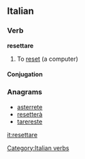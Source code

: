 ==Italian==

===Verb===
'''resettare''' {{transitive}}

# {{computing|lang=it}} To [[reset]] (a computer)

====Conjugation====
{{it-conj-are|resett|avere}}

===Anagrams===
* [[asterrete#Italian|asterrete]]
* [[resetterà#Italian|resetterà]]
* [[tarereste#Italian|tarereste]]

[[Category:Italian verbs]]

[[it:resettare]]